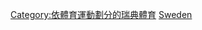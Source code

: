 {{Catnav|頁面分類|各種主題的頁面分類|按國家分類|各國體育|瑞典體育}}
{{Catnav|頁面分類|各種主題的頁面分類|按國家分類|各國體育|各國足球}}
{{Catnav|頁面分類|...|球類運動|足球|各國足球}}
{{Catnav|頁面分類|...|体育|各國體育|瑞典體育}}
{{Catnav|頁面分類|...|体育|各國體育|各國足球}}
{{Commons category|Association football in Sweden}}

[[Category:依體育運動劃分的瑞典體育|Category:依體育運動劃分的瑞典體育]]
[[Category:歐洲各國足球|Sweden]]